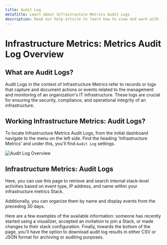 ```yaml
---
title: Audit Log
metaTitle: Learn about Infrastructure Metrics Audit Logs
description: Read our help article to learn how to view and work with Infrastructure Metrics Audit Log history in Logit.io
---
```


# Infrastructure Metrics: Metrics Audit Log Overview

## What are Audit Logs?

Audit Logs in the context of Infrastructure Metrics refer to records or logs 
that capture and document actions or events related to the management and 
monitoring of an organization's IT infrastructure. These logs are crucial 
for ensuring the security, compliance, and operational integrity of an infrastructure.

## Working Infrastructure Metrics: Audit Logs?

To locate Infrastructure Metrics Audit Logs, from the initial dashboard 
navigate to the menu on the left side. Find the heading 'Infrastructure Metrics' 
and under this, you'll find `Audit Log` settings.

![Audit Log Overview](@/images/help/infrastructure-metrics/audit-log-overview.png)

## Infrastructure Metrics: Audit Logs
Here, you can use this page to retrieve and search internal stack-level activities 
based on event type, IP address, and name within your infrastructure metrics Stack. 

Additionally, you can organize them by name and display events from the preceding 30 days. 

Here are a few examples of the available information: someone has recently started using 
a visualizer, accepted an invitation to join a Stack, or made changes to their stack 
configuration. Finally, towards the bottom of the page, you'll have the option to download 
audit log results in either CSV or JSON format for archiving or auditing purposes.